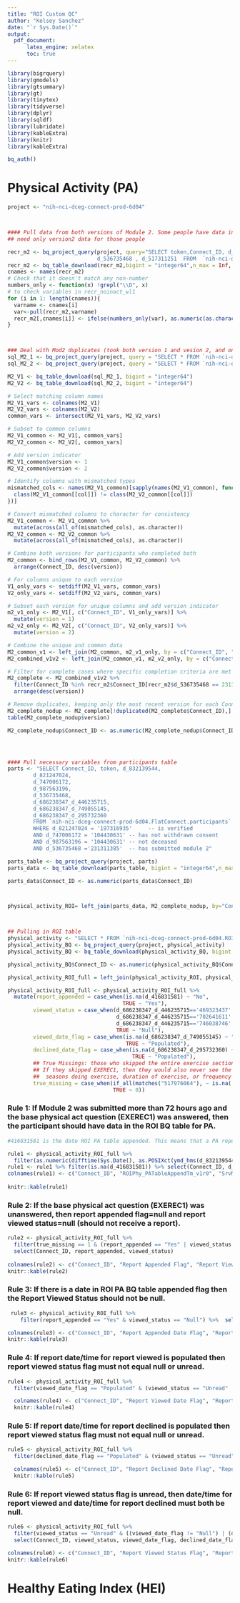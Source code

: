 ```yaml
---
title: "ROI Custom QC"
author: "Kelsey Sanchez"
date: "`r Sys.Date()`"
output:
  pdf_document:
      latex_engine: xelatex
      toc: true
---
```



```r
library(bigrquery)
library(gmodels)
library(gtsummary)
library(gt)
library(tinytex)
library(tidyverse)
library(dplyr) 
library(sqldf) 
library(lubridate)
library(kableExtra)
library(knitr)
library(kableExtra)

bq_auth()
```


\newpage
# Physical Activity (PA)

```r

project <- "nih-nci-dceg-connect-prod-6d04"



#### Pull data from both versions of Module 2. Some people have data in both versions
## need only version2 data for those people

recr_m2 <- bq_project_query(project, query="SELECT token,Connect_ID, d_821247024, d_914594314,  d_827220437,d_512820379, 
                            d_536735468 , d_517311251  FROM  `nih-nci-dceg-connect-prod-6d04.FlatConnect.participants` WHERE  d_821247024='197316935'")
recr_m2 <- bq_table_download(recr_m2,bigint = "integer64",n_max = Inf, page_size = 10000)
cnames <- names(recr_m2)
# Check that it doesn't match any non-number
numbers_only <- function(x) !grepl("\\D", x)
# to check variables in recr_noinact_wl1
for (i in 1: length(cnames)){
  varname <- cnames[i]
  var<-pull(recr_m2,varname)
  recr_m2[,cnames[i]] <- ifelse(numbers_only(var), as.numeric(as.character(var)), var)
}



### Deal with Mod2 duplicates (took both version 1 and vesion 2, and only select version 2 data)
sql_M2_1 <- bq_project_query(project, query = "SELECT * FROM `nih-nci-dceg-connect-prod-6d04.FlatConnect.module2_v1` WHERE Connect_ID IS NOT NULL")
sql_M2_2 <- bq_project_query(project, query = "SELECT * FROM `nih-nci-dceg-connect-prod-6d04.FlatConnect.module2_v2` WHERE Connect_ID IS NOT NULL")

M2_V1 <- bq_table_download(sql_M2_1, bigint = "integer64")
M2_V2 <- bq_table_download(sql_M2_2, bigint = "integer64")

# Select matching column names
M2_V1_vars <- colnames(M2_V1)
M2_V2_vars <- colnames(M2_V2)
common_vars <- intersect(M2_V1_vars, M2_V2_vars)

# Subset to common columns
M2_V1_common <- M2_V1[, common_vars]
M2_V2_common <- M2_V2[, common_vars]

# Add version indicator
M2_V1_common$version <- 1
M2_V2_common$version <- 2

# Identify columns with mismatched types
mismatched_cols <- names(M2_V1_common)[sapply(names(M2_V1_common), function(col) {
  class(M2_V1_common[[col]]) != class(M2_V2_common[[col]])
})]

# Convert mismatched columns to character for consistency
M2_V1_common <- M2_V1_common %>%
  mutate(across(all_of(mismatched_cols), as.character))
M2_V2_common <- M2_V2_common %>%
  mutate(across(all_of(mismatched_cols), as.character))

# Combine both versions for participants who completed both
M2_common <- bind_rows(M2_V1_common, M2_V2_common) %>%
  arrange(Connect_ID, desc(version))

# For columns unique to each version
V1_only_vars <- setdiff(M2_V1_vars, common_vars)
V2_only_vars <- setdiff(M2_V2_vars, common_vars)

# Subset each version for unique columns and add version indicator
m2_v1_only <- M2_V1[, c("Connect_ID", V1_only_vars)] %>%
  mutate(version = 1)
m2_v2_only <- M2_V2[, c("Connect_ID", V2_only_vars)] %>%
  mutate(version = 2)

# Combine the unique and common data
M2_common_v1 <- left_join(M2_common, m2_v1_only, by = c("Connect_ID", "version"))
M2_combined_v1v2 <- left_join(M2_common_v1, m2_v2_only, by = c("Connect_ID", "version"))

# Filter for complete cases where specific completion criteria are met
M2_complete <- M2_combined_v1v2 %>%
  filter(Connect_ID %in% recr_m2$Connect_ID[recr_m2$d_536735468 == 231311385]) %>%
  arrange(desc(version))

# Remove duplicates, keeping only the most recent version for each Connect_ID
M2_complete_nodup <- M2_complete[!duplicated(M2_complete$Connect_ID),]
table(M2_complete_nodup$version)

M2_complete_nodup$Connect_ID <- as.numeric(M2_complete_nodup$Connect_ID)




#### Pull necessary variables from participants table
parts <- "SELECT Connect_ID, token, d_832139544,
        d_821247024,
        d_747006172,
        d_987563196,
        d_536735468,
        d_686238347_d_446235715,
        d_686238347_d_749055145,
        d_686238347_d_295732360
        FROM `nih-nci-dceg-connect-prod-6d04.FlatConnect.participants`
        WHERE d_821247024 = '197316935'     -- is verified
        AND d_747006172 = '104430631' -- has not withdrawn consent
        AND d_987563196 = '104430631' -- not deceased
        AND d_536735468 ='231311385'  -- has submitted module 2"

parts_table <- bq_project_query(project, parts)
parts_data <- bq_table_download(parts_table, bigint = "integer64",n_max = Inf, page_size = 10000)

parts_data$Connect_ID <- as.numeric(parts_data$Connect_ID)



physical_activity_ROI= left_join(parts_data, M2_complete_nodup, by="Connect_ID")



## Pulling in ROI table
physical_activity <- "SELECT * FROM `nih-nci-dceg-connect-prod-6d04.ROI.physical_activity`"
physical_activity_BQ <- bq_project_query(project, physical_activity)
physical_activity_BQ <- bq_table_download(physical_activity_BQ, bigint = "integer64")

physical_activity_BQ$Connect_ID <- as.numeric(physical_activity_BQ$Connect_ID)

physical_activity_ROI_full = left_join(physical_activity_ROI, physical_activity_BQ, by = "Connect_ID")

```


```r


physical_activity_ROI_full <- physical_activity_ROI_full %>%  
  mutate(report_appended = case_when(is.na(d_416831581) ~ "No",
                                    TRUE ~ "Yes"),
        viewed_status = case_when(d_686238347_d_446235715=='469323437' ~ "Viewed",
                                  d_686238347_d_446235715=='702641611' ~ "Unread",
                                  d_686238347_d_446235715=='746038746' ~ "Declined",
                                  TRUE ~ "Null"),
        viewed_date_flag = case_when(is.na(d_686238347_d_749055145) ~ "Null",
                                     TRUE ~ "Populated"),
        declined_date_flag = case_when(is.na(d_686238347_d_295732360) ~ "Null",
                                       TRUE ~ "Populated"),
        ## True Missings: those who skipped the entire exercise section
        ## If they skipped EXEREC1, then they would also never see the follow up questions for : 
        ##  seasons doing exercise, duration of exercise, or frequency of exercise
        true_missing = case_when(if_all(matches("517976064"), ~ is.na(.x) | .x == 0) ~ 1,
                                 TRUE ~ 0)) 

```




### Rule 1: If Module 2 was submitted more than 72 hours ago and the base physical act question (EXEREC1) was answered, then the participant should have data in the ROI BQ table for PA.
```r

#416831581 is the date ROI PA table appended. This means that a PA report was generated for this person. There is a lag time for PA report generation

rule1 <- physical_activity_ROI_full %>% 
  filter(as.numeric(difftime(Sys.Date(), as.POSIXct(ymd_hms(d_832139544)),units="hours")) >72 & true_missing == 0)
rule1 <- rule1 %>% filter(is.na(d_416831581)) %>% select(Connect_ID, d_416831581, d_832139544)
colnames(rule1) <- c("Connect_ID", "ROIPhy_PATableAppendTm_v1r0", "SrvMRE_TmComplete_v1r0")
 
knitr::kable(rule1)
```

### Rule 2: If the base physical act question (EXEREC1) was unanswered, then report appended flag=null and report viewed status=null (should not receive a report).
```r

rule2 <- physical_activity_ROI_full %>% 
  filter(true_missing == 1 & (report_appended == "Yes" | viewed_status != "Null")) %>% 
  select(Connect_ID, report_appended, viewed_status)
 
colnames(rule2) <- c("Connect_ID", "Report Appended Flag", "Report Viewed Status Flag")
knitr::kable(rule2)
```

### Rule 3: If there is a date in ROI PA BQ table appended flag then the Report Viewed Status should not be null.
```r
  
 rule3 <- physical_activity_ROI_full %>% 
    filter(report_appended == "Yes" & viewed_status == "Null") %>%  select(Connect_ID, report_appended, viewed_status)

colnames(rule3) <- c("Connect_ID", "Report Appended Date Flag", "Report Viewed Status Flag")
knitr::kable(rule3)

```

### Rule 4: If report date/time for report viewed is populated then report viewed status flag must not equal null or unread.
```r
rule4 <- physical_activity_ROI_full %>% 
  filter(viewed_date_flag == "Populated" & (viewed_status == "Unread" | viewed_status == "Null")) %>% select(Connect_ID, viewed_date_flag, viewed_status)

  colnames(rule4) <- c("Connect_ID", "Report Viewed Date Flag", "Report Viewed Status Flag")
  knitr::kable(rule4)

```

### Rule 5: If report date/time for report declined is populated then report viewed status flag must not equal null or unread.
```r
rule5 <- physical_activity_ROI_full %>% 
  filter(declined_date_flag == "Populated" & (viewed_status == "Unread" | viewed_status == "Null")) %>% select(Connect_ID, declined_date_flag, viewed_status)

  colnames(rule5) <- c("Connect_ID", "Report Declined Date Flag", "Report Viewed Status Flag")
  knitr::kable(rule5)
```

### Rule 6: If report viewed status flag is unread, then date/time for report viewed and date/time for report declined must both be null.
```r
rule6 <- physical_activity_ROI_full %>%
  filter(viewed_status == "Unread" & ((viewed_date_flag != "Null") | (declined_date_flag != "Null"))) %>%  
  select(Connect_ID, viewed_status, viewed_date_flag, declined_date_flag)

colnames(rule6) <- c("Connect_ID", "Report Viewed Status Flag", "Report Viewed Date Flag", "Report Declined Date Flag")
knitr::kable(rule6)

```


\newpage
# Healthy Eating Index (HEI)
